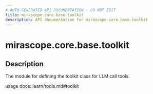 ```yaml
---
# AUTO-GENERATED API DOCUMENTATION - DO NOT EDIT
title: mirascope.core.base.toolkit
description: API documentation for mirascope.core.base.toolkit
---
```


# mirascope.core.base.toolkit

<ApiType type="Module" />

## Description

The module for defining the toolkit class for LLM call tools.

usage docs: learn/tools.md#toolkit



